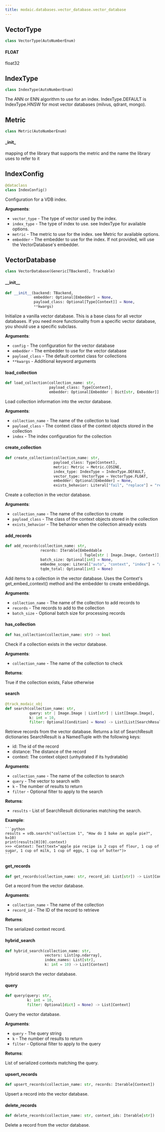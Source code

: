 ```yaml
---
title: modaic.databases.vector_database.vector_database
---
```


## VectorType

```python
class VectorType(AutoNumberEnum)
```

#### FLOAT

float32

## IndexType

```python
class IndexType(AutoNumberEnum)
```

The ANN or ENN algorithm to use for an index. IndexType.DEFAULT is IndexType.HNSW for most vector databases (milvus, qdrant, mongo).

## Metric

```python
class Metric(AutoNumberEnum)
```

#### \_init\_

mapping of the library that supports the metric and the name the library uses to refer to it

## IndexConfig

```python
@dataclass
class IndexConfig()
```

Configuration for a VDB index.

**Arguments**:

- `vector_type` - The type of vector used by the index.
- `index_type` - The type of index to use. see IndexType for available options.
- `metric` - The metric to use for the index. see Metric for available options.
- `embedder` - The embedder to use for the index. If not provided, will use the VectorDatabase's embedder.

## VectorDatabase

```python
class VectorDatabase(Generic[TBackend], Trackable)
```

#### \_\_init\_\_

```python
def __init__(backend: TBackend,
             embedder: Optional[Embedder] = None,
             payload_class: Optional[Type[Context]] = None,
             **kwargs)
```

Initialize a vanilla vector database. This is a base class for all vector databases. If you need more functionality from a specific vector database, you should use a specific subclass.

**Arguments**:

- `config` - The configuration for the vector database
- `embedder` - The embedder to use for the vector database
- `payload_class` - The default context class for collections
- `**kwargs` - Additional keyword arguments

#### load\_collection

```python
def load_collection(collection_name: str,
                    payload_class: Type[Context],
                    embedder: Optional[Embedder | Dict[str, Embedder]] = None)
```

Load collection information into the vector database.

**Arguments**:

- `collection_name` - The name of the collection to load
- `payload_class` - The context class of the context objects stored in the collection
- `index` - The index configuration for the collection

#### create\_collection

```python
def create_collection(collection_name: str,
                      payload_class: Type[Context],
                      metric: Metric = Metric.COSINE,
                      index_type: IndexType = IndexType.DEFAULT,
                      vector_type: VectorType = VectorType.FLOAT,
                      embedder: Optional[Embedder] = None,
                      exists_behavior: Literal["fail", "replace"] = "replace")
```

Create a collection in the vector database.

**Arguments**:

- `collection_name` - The name of the collection to create
- `payload_class` - The class of the context objects stored in the collection
- `exists_behavior` - The behavior when the collection already exists

#### add\_records

```python
def add_records(collection_name: str,
                records: Iterable[Embeddable
                                  | Tuple[str | Image.Image, Context]],
                batch_size: Optional[int] = None,
                embedme_scope: Literal["auto", "context", "index"] = "auto",
                tqdm_total: Optional[int] = None)
```

Add items to a collection in the vector database.
Uses the Context's get_embed_context() method and the embedder to create embeddings.

**Arguments**:

- `collection_name` - The name of the collection to add records to
- `records` - The records to add to the collection
- `batch_size` - Optional batch size for processing records

#### has\_collection

```python
def has_collection(collection_name: str) -> bool
```

Check if a collection exists in the vector database.

**Arguments**:

- `collection_name` - The name of the collection to check
  

**Returns**:

  True if the collection exists, False otherwise

#### search

```python
@track_modaic_obj
def search(collection_name: str,
           query: str | Image.Image | List[str] | List[Image.Image],
           k: int = 10,
           filter: Optional[Condition] = None) -> List[List[SearchResult]]
```

Retrieve records from the vector database.
Returns a list of SearchResult dictionaries
SearchResult is a NamedTuple with the following keys:
- id: The id of the record
- distance: The distance of the record
- context: The context object (unhydrated if its hydratable)

**Arguments**:

- `collection_name` - The name of the collection to search
- `query` - The vector to search with
- `k` - The number of results to return
- `filter` - Optional filter to apply to the search
  

**Returns**:

- `results` - List of SearchResult dictionaries matching the search.
  

**Example**:

    ```python
    results = vdb.search("collection 1", "How do I bake an apple pie?", k=10)
    print(results[0][0].context)
    >>> <Context: Text(text="apple pie recipe is 2 cups of flour, 1 cup of sugar, 1 cup of milk, 1 cup of eggs, 1 cup of butter")>
    ```

#### get\_records

```python
def get_records(collection_name: str, record_id: List[str]) -> List[Context]
```

Get a record from the vector database.

**Arguments**:

- `collection_name` - The name of the collection
- `record_id` - The ID of the record to retrieve
  

**Returns**:

  The serialized context record.

#### hybrid\_search

```python
def hybrid_search(collection_name: str,
                  vectors: List[np.ndarray],
                  index_names: List[str],
                  k: int = 10) -> List[Context]
```

Hybrid search the vector database.

#### query

```python
def query(query: str,
          k: int = 10,
          filter: Optional[dict] = None) -> List[Context]
```

Query the vector database.

**Arguments**:

- `query` - The query string
- `k` - The number of results to return
- `filter` - Optional filter to apply to the query
  

**Returns**:

  List of serialized contexts matching the query.

#### upsert\_records

```python
def upsert_records(collection_name: str, records: Iterable[Context])
```

Upsert a record into the vector database.

#### delete\_records

```python
def delete_records(collection_name: str, context_ids: Iterable[str])
```

Delete a record from the vector database.

